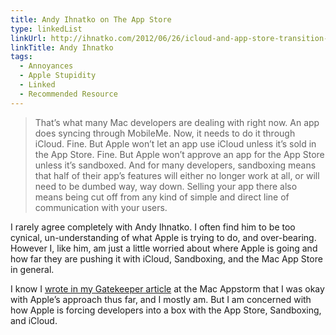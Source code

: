 ```yaml
---
title: Andy Ihnatko on The App Store
type: linkedList
linkUrl: http://ihnatko.com/2012/06/26/icloud-and-app-store-transition-yojimbo/
linkTitle: Andy Ihnatko
tags:
  - Annoyances
  - Apple Stupidity
  - Linked
  - Recommended Resource
---
```


> That’s what many Mac developers are dealing with right now. An app does syncing through MobileMe. Now, it needs to do it through iCloud. Fine. But Apple won’t let an app use iCloud unless it’s sold in the App Store. Fine. But Apple won’t approve an app for the App Store unless it’s sandboxed. And for many developers, sandboxing means that half of their app’s features will either no longer work at all, or will need to be dumbed way, way down. Selling your app there also means being cut off from any kind of simple and direct line of communication with your users.

I rarely agree completely with Andy Ihnatko. I often find him to be too cynical, un-understanding of what Apple is trying to do, and over-bearing. However I, like him, am just a little worried about where Apple is going and how far they are pushing it with iCloud, Sandboxing, and the Mac App Store in general.

I know I [wrote in my Gatekeeper article](http://mac.appstorm.net/general/opinion/gatekeeper-better-security-or-big-brother/) at the Mac Appstorm that I was okay with Apple’s approach thus far, and I mostly am. But I am concerned with how Apple is forcing developers into a box with the App Store, Sandboxing, and iCloud.
